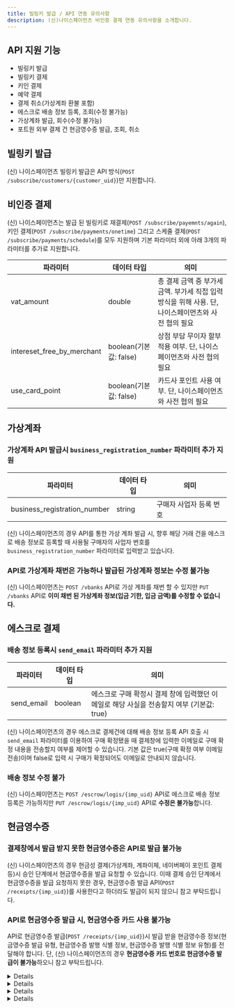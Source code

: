 ```yaml
---
title: 빌링키 발급 / API 연동 유의사항
description: (신)나이스페이먼츠 비인증 결제 연동 유의사항을 소개합니다.
---
```



## API 지원 기능

- 빌링키 발급
- 빌링키 결제
- 키인 결제
- 예약 결제
- 결제 취소(가상계좌 환불 포함)
- 에스크로 배송 정보 등록, 조회(수정 불가능)
- 가상계좌 발급, 회수(수정 불가능)
- 포트원 외부 결제 건 현금영수증 발급, 조회, 취소

## 빌링키 발급

(신) 나이스페이먼츠 빌링키 발급은 API 방식(`POST /subscribe/customers/{customer_uid}`)만 지원합니다.

## 비인증 결제

(신) 나이스페이먼츠는 발급 된 빌링키로 재결제(`POST /subscribe/payemnts/again`),
키인 결제(`POST /subscribe/payments/onetime`) 그리고 스케줄 결제(`POST /subscribe/payments/schedule`)를
모두 지원하며 기본 파라미터 외에 아래 3개의 파라미터를 추가로 지원합니다.

|파라미터                     |데이터 타입           |의미                                                                                               |
|-----------------------------|----------------------|---------------------------------------------------------------------------------------------------|
|vat\_amount                  |double                |총 결제 금액 중 부가세 금액. 부가세 직접 입력 방식을 위해 사용. 단, 나이스페이먼츠와 사전 협의 필요|
|intereset\_free\_by\_merchant|boolean(기본값: false)|상점 부담 무이자 할부 적용 여부. 단, 나이스페이먼츠와 사전 협의 필요                               |
|use\_card\_point             |boolean(기본값: false)|카드사 포인트 사용 여부. 단, 나이스페이먼츠와 사전 협의 필요                                       |

## 가상계좌

### 가상계좌 API 발급시 `business_registration_number` 파라미터 추가 지원

|파라미터                      |데이터 타입|의미                   |
|------------------------------|-----------|-----------------------|
|business\_registration\_number|string     |구매자 사업자 등록 번호|

(신) 나이스페이먼츠의 경우 API를 통한 가상 계좌 발급 시, 향후 해당 거래 건을 에스크로 배송 정보로 등록할 때
사용될 구매자의 사업자 번호를 `business_registration_number` 파라미터로 입력받고 있습니다.

### API로 가상계좌 채번은 가능하나 발급된 가상계좌 정보는 수정 불가능

(신) 나이스페이먼츠는 `POST /vbanks` API로 가상 계좌를 채번 할 수 있지만 `PUT /vbanks` API로
**이미 채번 된 가상계좌 정보(입금 기한, 입금 금액)를 수정할 수 없습니다.**

## 에스크로 결제

### 배송 정보 등록시 `send_email` 파라미터 추가 지원

|파라미터   |데이터 타입|의미                                                                                     |
|-----------|-----------|-----------------------------------------------------------------------------------------|
|send\_email|boolean    |에스크로 구매 확정시 결제 창에 입력했던 이메일로 해당 사실을 전송할지 여부 (기본값: true)|

(신) 나이스페이먼츠의 경우 에스크로 결제건에 대해 배송 정보 등록 API 호출 시 `send_email` 파라미터를
이용하여 구매 확정됐을 때 결제창에 입력한 이메일로 구매 확정 내용을 전송할지 여부를 제어할 수 있습니다.
기본 값은 true(구매 확정 여부 이메일 전송)이며 false로 입력 시 구매가 확정되어도 이메일로 안내되지 않습니다.

### 배송 정보 수정 불가

(신) 나이스페이먼츠는 `POST /escrow/logis/{imp_uid}` API로 에스크로 배송 정보 등록은 가능하지만
`PUT /escrow/logis/{imp_uid}` API로 **수정은 불가능**합니다.

## 현금영수증

### 결제창에서 발급 받지 못한 현금영수증은 API로 발급 불가능

(신) 나이스페이먼츠의 경우 현금성 결제(가상계좌, 계좌이체, 네이버페이 포인트 결제 등)시 승인 단계에서
현금영수증을 발급 요청할 수 있습니다. 이때 결제 승인 단계에서 현금영수증을 발급 요청하지 못한 경우,
현금영수증 발급 API(`POST /receipts/{imp_uid}`)를 사용한다고 하더라도 발급이 되지 않으니 참고 부탁드립니다.

### API로 현금영수증 발급 시, 현금영수증 카드 사용 불가능

API로 현금영수증 발급(`POST /receipts/{imp_uid}`)시 발급 받을 현금영수증 정보(현금영수증 발급 유형,
현금영수증 발행 식별 정보, 현금영수증 발행 식별 정보 유형)를 전달해야 합니다.
단, (신) 나이스페이먼츠의 경우 **현금영수증 카드 번호로 현금영수증 발급이 불가능**하오니 참고 부탁드립니다.

<Details>
  <p slot="summary">\[가능] 사업자 등록번호로 지출증빙용 현금영수증 발급</p>

  ```http
  POST /receipts/{imp_uid}

  {
    // ...중략
    "type": "company", // 현금영수증 발급 유형: 지출증빙
    "identifier": "1178178260", // 현금영수증 발행 식별 정보: 사업자 등록번호
    "identifier_type": "business" // 현금영수증 발행 식별 정보 유형: 사업자 등록번호
  }
  ```
</Details>

<Details>
  <p slot="summary">\[가능] 휴대폰 번호로 소득공제용 현금영수증 발급</p>

  ```http
  POST /receipts/{imp_uid}

  {
    // ...중략
    "type": "personal", // 현금영수증 발급 유형: 소득공제
    "identifier": "01012345678", // 현금영수증 발행 식별 정보: 휴대폰 번호
    "wdentifier_type": "phone" // 현금영수증 발행 식별 정보 유형: 휴대폰 번호
  }
  ```
</Details>

<Details>
  <p slot="summary">\[가능] 주민등록번호로 소득공제용 현금영수증 발급</p>

  ```http
  POST /receipts/{imp_uid}

  {
    // ...중략
    "type": "personal", // 현금영수증 발급 유형: 소득공제
    "identifier": "9010102012345", // 현금영수증 발행 식별 정보: 주민등록번호
    "identifier_type": "person" // 현금영수증 발행 식별 정보 유형: 주민등록번호
  }
  ```
</Details>

<Details>
  <p slot="summary">\[불가능] 현금영수증 카드번호로 소득공제용 현금영수증 발급</p>

  ```http
  POST /receipts/{imp_uid}

  {
    // ...중략
    "type": "personal", // 현금영수증 발급 유형: 소득공제
    "identifier": "123456789012", // 현금영수증 발행 식별 정보: 현금영수증 카드번호
    "identifier_type": "taxcard" // 현금영수증 발행 식별 정보 유형: 현금영수증 카드번호
  }
  ```
</Details>
